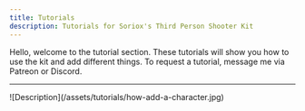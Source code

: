 ```yaml
---
title: Tutorials
description: Tutorials for Soriox's Third Person Shooter Kit
---
```


Hello, welcome to the tutorial section. These tutorials will show you how to use the kit and add different things. To request a tutorial, message me via Patreon or Discord.

---

<CardGroup>
    <Card title="How to add custom characters" href="/tutorials/characters">
        ![Description](/assets/tutorials/how-add-a-character.jpg)
    </Card>

</CardGroup>
